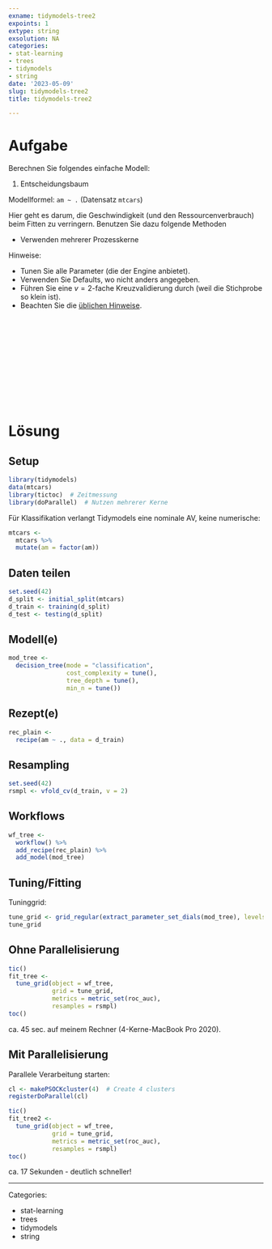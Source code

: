 ```yaml
---
exname: tidymodels-tree2
expoints: 1
extype: string
exsolution: NA
categories:
- stat-learning
- trees
- tidymodels
- string
date: '2023-05-09'
slug: tidymodels-tree2
title: tidymodels-tree2

---
```








# Aufgabe


Berechnen Sie folgendes einfache Modell:

1. Entscheidungsbaum


Modellformel: `am ~ .` (Datensatz `mtcars`)

Hier geht es darum, die Geschwindigkeit (und den Ressourcenverbrauch) beim Fitten zu verringern.
Benutzen Sie dazu folgende Methoden

- Verwenden mehrerer Prozesskerne

Hinweise:

- Tunen Sie alle Parameter (die der Engine anbietet). 
- Verwenden Sie Defaults, wo nicht anders angegeben.
- Führen Sie eine $v=2$-fache Kreuzvalidierung durch (weil die Stichprobe so klein ist).
- Beachten Sie die [üblichen Hinweise](https://datenwerk.netlify.app/hinweise).





</br>
</br>
</br>
</br>
</br>
</br>
</br>
</br>
</br>
</br>

# Lösung

## Setup

```r
library(tidymodels)
data(mtcars)
library(tictoc)  # Zeitmessung
library(doParallel)  # Nutzen mehrerer Kerne
```



Für Klassifikation verlangt Tidymodels eine nominale AV, keine numerische:

```r
mtcars <-
  mtcars %>% 
  mutate(am = factor(am))
```



## Daten teilen

```r
set.seed(42)
d_split <- initial_split(mtcars)
d_train <- training(d_split)
d_test <- testing(d_split)
```


## Modell(e)


```r
mod_tree <-
  decision_tree(mode = "classification",
                cost_complexity = tune(),
                tree_depth = tune(),
                min_n = tune())

```




## Rezept(e)

```r
rec_plain <- 
  recipe(am ~ ., data = d_train)
```



## Resampling

```r
set.seed(42)
rsmpl <- vfold_cv(d_train, v = 2)
```


## Workflows

```r
wf_tree <-
  workflow() %>%  
  add_recipe(rec_plain) %>% 
  add_model(mod_tree)
```





## Tuning/Fitting

Tuninggrid:

```r
tune_grid <- grid_regular(extract_parameter_set_dials(mod_tree), levels = 5)
tune_grid
```



## Ohne Parallelisierung

```r
tic()
fit_tree <-
  tune_grid(object = wf_tree,
            grid = tune_grid,
            metrics = metric_set(roc_auc),
            resamples = rsmpl)
toc()
```

ca. 45 sec. auf meinem Rechner (4-Kerne-MacBook Pro 2020).


## Mit Parallelisierung

Parallele Verarbeitung starten:

```r
cl <- makePSOCKcluster(4)  # Create 4 clusters
registerDoParallel(cl)
```


```r

tic()
fit_tree2 <-
  tune_grid(object = wf_tree,
            grid = tune_grid,
            metrics = metric_set(roc_auc),
            resamples = rsmpl)
toc()
```


ca. 17 Sekunden - deutlich schneller!






---

Categories: 

- stat-learning
- trees
- tidymodels
- string

